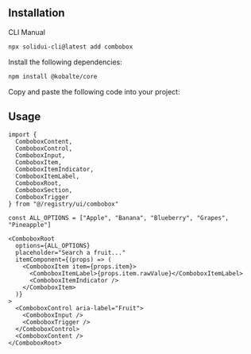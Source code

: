 <MDXHeader
  title="Combobox"
  description="Combines a text input with a listbox, allowing users to filter a list of options to items matching a query."
  docs="https://kobalte.dev/docs/core/components/combobox"
/>

<ComponentPreview name="combobox-demo" />

## Installation

<Tabs defaultValue="cli">

<TabsList>
  <TabsTrigger value="cli">CLI</TabsTrigger>
  <TabsTrigger value="manual">Manual</TabsTrigger>
</TabsList>

<TabsContent value="cli">

```bash
npx solidui-cli@latest add combobox
```

</TabsContent>

<TabsContent value="manual">
<Steps>

<Step>Install the following dependencies: </Step>

```bash
npm install @kobalte/core
```

<Step>Copy and paste the following code into your project: </Step>

<ComponentSource name="combobox" />

</Steps>
</TabsContent>

</Tabs>

## Usage

```tsx
import {
  ComboboxContent,
  ComboboxControl,
  ComboboxInput,
  ComboboxItem,
  ComboboxItemIndicator,
  ComboboxItemLabel,
  ComboboxRoot,
  ComboboxSection,
  ComboboxTrigger
} from "@/registry/ui/combobox"
```

```tsx
const ALL_OPTIONS = ["Apple", "Banana", "Blueberry", "Grapes", "Pineapple"]

<ComboboxRoot
  options={ALL_OPTIONS}
  placeholder="Search a fruit..."
  itemComponent={(props) => (
    <ComboboxItem item={props.item}>
      <ComboboxItemLabel>{props.item.rawValue}</ComboboxItemLabel>
      <ComboboxItemIndicator />
    </ComboboxItem>
  )}
>
  <ComboboxControl aria-label="Fruit">
    <ComboboxInput />
    <ComboboxTrigger />
  </ComboboxControl>
  <ComboboxContent />
</ComboboxRoot>
```
